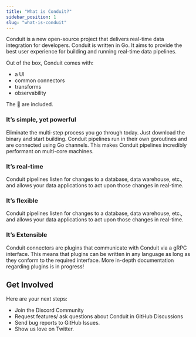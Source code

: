 ```yaml
---
title: "What is Conduit?"
sidebar_position: 1
slug: "what-is-conduit"
---
```



Conduit is a new open-source project that delivers real-time data integration for developers. Conduit is written in Go. It aims to provide the best user experience for building and running real-time data pipelines.

Out of the box, Conduit comes with:

- a UI
- common connectors 
- transforms
- observability

The 🔋 are included.

<BetaAlert />

### It’s simple, yet powerful

Eliminate the multi-step process you go through today. Just download the binary and start building. Conduit pipelines run in their own goroutines and are connected using Go channels. This makes Conduit pipelines incredibly performant on multi-core machines.

### It’s real-time

Conduit pipelines listen for changes to a database, data warehouse, etc., and allows your data applications to act upon those changes in real-time.

### It’s flexible

Conduit pipelines listen for changes to a database, data warehouse, etc., and allows your data applications to act upon those changes in real-time.

### It’s Extensible

Conduit connectors are plugins that communicate with Conduit via a gRPC interface. This means that plugins can be written in any language as long as they conform to the required interface. More in-depth documentation regarding plugins is in progress!

## Get Involved

Here are your next steps:

- Join the Discord Community
- Request features/ ask questions about Conduit in GitHub Discussions
- Send bug reports to GitHub Issues.
- Show us love on Twitter.
